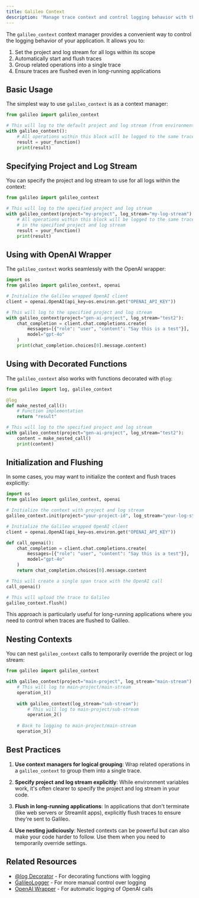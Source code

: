 ```yaml
---
title: Galileo Context
description: 'Manage trace context and control logging behavior with the galileo_context context manager'
---
```


The `galileo_context` context manager provides a convenient way to control the logging behavior of your application. It allows you to:

1. Set the project and log stream for all logs within its scope
2. Automatically start and flush traces
3. Group related operations into a single trace
4. Ensure traces are flushed even in long-running applications

## Basic Usage

The simplest way to use `galileo_context` is as a context manager:

```python
from galileo import galileo_context

# This will log to the default project and log stream (from environment variables)
with galileo_context():
    # All operations within this block will be logged to the same trace
    result = your_function()
    print(result)
```

## Specifying Project and Log Stream

You can specify the project and log stream to use for all logs within the context:

```python
from galileo import galileo_context

# This will log to the specified project and log stream
with galileo_context(project="my-project", log_stream="my-log-stream"):
    # All operations within this block will be logged to the same trace
    # in the specified project and log stream
    result = your_function()
    print(result)
```

## Using with OpenAI Wrapper

The `galileo_context` works seamlessly with the OpenAI wrapper:

```python
import os
from galileo import galileo_context, openai

# Initialize the Galileo wrapped OpenAI client
client = openai.OpenAI(api_key=os.environ.get("OPENAI_API_KEY"))

# This will log to the specified project and log stream
with galileo_context(project="gen-ai-project", log_stream="test2"):
    chat_completion = client.chat.completions.create(
        messages=[{"role": "user", "content": "Say this is a test"}], 
        model="gpt-4o"
    )
    print(chat_completion.choices[0].message.content)
```

## Using with Decorated Functions

The `galileo_context` also works with functions decorated with `@log`:

```python
from galileo import log, galileo_context

@log
def make_nested_call():
    # Function implementation
    return "result"

# This will log to the specified project and log stream
with galileo_context(project="gen-ai-project", log_stream="test2"):
    content = make_nested_call()
    print(content)
```

## Initialization and Flushing

In some cases, you may want to initialize the context and flush traces explicitly:

```python
import os
from galileo import galileo_context, openai

# Initialize the context with project and log stream
galileo_context.init(project="your-project-id", log_stream="your-log-stream-id")

# Initialize the Galileo wrapped OpenAI client
client = openai.OpenAI(api_key=os.environ.get("OPENAI_API_KEY"))

def call_openai():
    chat_completion = client.chat.completions.create(
        messages=[{"role": "user", "content": "Say this is a test"}], 
        model="gpt-4o"
    )
    return chat_completion.choices[0].message.content

# This will create a single span trace with the OpenAI call
call_openai()

# This will upload the trace to Galileo
galileo_context.flush()
```

This approach is particularly useful for long-running applications where you need to control when traces are flushed to Galileo.

## Nesting Contexts

You can nest `galileo_context` calls to temporarily override the project or log stream:

```python
from galileo import galileo_context

with galileo_context(project="main-project", log_stream="main-stream"):
    # This will log to main-project/main-stream
    operation_1()
    
    with galileo_context(log_stream="sub-stream"):
        # This will log to main-project/sub-stream
        operation_2()
    
    # Back to logging to main-project/main-stream
    operation_3()
```

## Best Practices

1. **Use context managers for logical grouping**: Wrap related operations in a `galileo_context` to group them into a single trace.

2. **Specify project and log stream explicitly**: While environment variables work, it's often clearer to specify the project and log stream in your code.

3. **Flush in long-running applications**: In applications that don't terminate (like web servers or Streamlit apps), explicitly flush traces to ensure they're sent to Galileo.

4. **Use nesting judiciously**: Nested contexts can be powerful but can also make your code harder to follow. Use them when you need to temporarily override settings.

## Related Resources

- [@log Decorator](/sdk-api/python/logging/log-decorator) - For decorating functions with logging
- [GalileoLogger](/sdk-api/python/logging/galileo-logger) - For more manual control over logging
- [OpenAI Wrapper](/sdk-api/python/wrappers/openai) - For automatic logging of OpenAI calls
